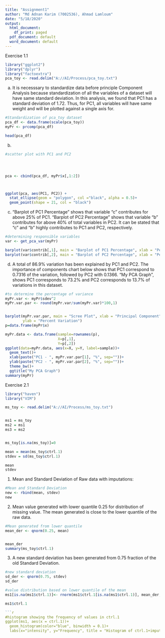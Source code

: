 ```yaml
---
title: "Assignment1"
author: "Md Adnan Karim (7002536), Ahmad Lamloum"
date: "5/18/2020"
output:
  html_document:
    df_print: paged
  pdf_document: default
  word_document: default
---
```

Exercise 1.1

```r

library("ggplot2")
library("dplyr")
library("factoextra")
pca_toy <- read.delim("A://AI/Process/pca_toy.txt")

```

(a)
It is necesssary to standardize data before principle Component Analysis because standardization of all the variables of a dataset will have same standard deviation. In this analysis, we found that PC1 has a standard deviation of 1.72. Thus, for PC1, all variables will have same weight and will be plotted against a single axis for.

```r

#Standardization of pca_toy dataset
pca_df <- data.frame(scale(pca_toy))
myPr <- prcomp(pca_df)

head(pca_df)

```


(b)

```r
#scatter plot with PC1 and PC2




pca <- cbind(pca_df, myPr$x[,1:2])



ggplot(pca, aes(PC1, PC2)) +
  stat_ellipse(geom = "polygon", col ="black", alpha = 0.5)+
  geom_point(shape = 21, col = "black")

```


(c)
"Barplot of PC1 Percentage" shows that variable "c" contributes for above 25% of PC1. "Barplot of PC2 Percentage" shows that variable "b" contributes for above 40% of total variables in PC2. It can be stated that "c" and "b" highly contributes to PC1 and PC2, respectively.
```r
#determining responsible variables
var <- get_pca_var(myPr)

barplot(var$contrib[,1], main = "Barplot of PC1 Percentage", xlab = "Percent", ylab = "Variables")
barplot(var$contrib[,2], main = "Barplot of PC2 Percentage", xlab = "Percent", ylab = "Variables")
```


(d)
A total of 86.9% variation has been explained by PC1 and PC2. The importance of components chart below shows that PC1 correspond to 0.7316 of the variation, followed by PC2 with 0.1366. "My PCA Graph", shows PC1 corresponds to 73.2% and PC2 corresponds to 13.7% of variations in this dataset.
```r
#to determine the percentage of variance 
myPr.var <- myPr$sdev^2
myPr.var.par <- round(myPr.var/sum(myPr.var)*100,1)


barplot(myPr.var.par, main = "Scree Plot", xlab = "Principal Component",
        ylab = "Percent Variation")
p=data.frame(myPr$x)

myPr.data <- data.frame(sample=rownames(p),
                        X=p[,1],
                        Y=p[,2])
ggplot(data=myPr.data, aes(x=X, y=Y, label=sample))+
  geom_text()+
  xlab(paste("PC1 - ", myPr.var.par[1], "%", sep=""))+
  ylab(paste("PC2 - ", myPr.var.par[2], "%", sep=""))+
  theme_bw()+
  ggtitle("My PCA Graph")
summary(myPr)
```
Exercise 2.1
```r
library("haven")
library("VIM")

ms_toy <- read.delim("A://AI/Process/ms_toy.txt")


ms1 = ms_toy
ms2 = ms1
ms3 = ms2


ms_toy[is.na(ms_toy)]=0

mean = mean(ms_toy$ctrl.1)
stdev = sd(ms_toy$ctrl.1)

mean
stdev
```
1. Mean and Standard Deviation of Raw data with imputations:
```r
#Mean and Standard Deviation
new <- rbind(mean, stdev)
new
```
2. Mean value generated with lower quantile 0.25 for distribution of missing value.
The mean generated is close to the lower quantile of the raw data.
```r
#Mean generated from lower quantile
mean_der <- qnorm(0.25, mean)


mean_der
summary(ms_toy$ctrl.1)
```
3. A new standard deviation has been generated from 0.75 fraction
of the old Standard Deviation. 

```r
#new standard deviation
sd_der <- qnorm(0.75, stdev)
sd_der

#value distribution based on lower quantile of the mean
ms1[is.na(ms1$ctrl.1)]<- rnorm(ms1$ctrl.1[is.na(ms1$ctrl.1)], mean_der, sd_der)

ms1$ctrl.1

```r

#histogram showing the frequency of values in ctrl.1
ggplot(ms1, aes(x = ctrl.1))+
  geom_histogram(color="blue", binwidth = 0.1)+
  labs(x="intensity", y="Frequency", title = "Histogram of ctrl.1+imputed value")
```


